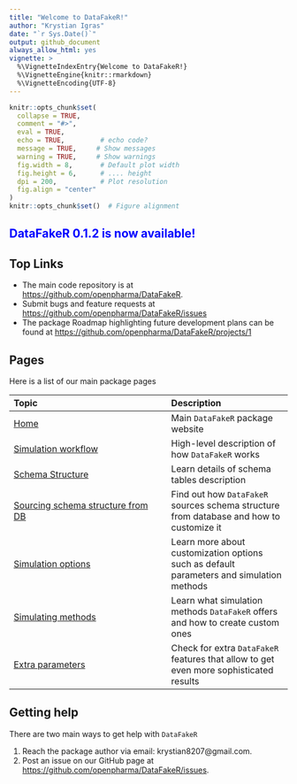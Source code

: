 ```yaml
---
title: "Welcome to DataFakeR!"
author: "Krystian Igras"
date: "`r Sys.Date()`"
output: github_document
always_allow_html: yes
vignette: >
  %\VignetteIndexEntry{Welcome to DataFakeR!}
  %\VignetteEngine{knitr::rmarkdown}
  %\VignetteEncoding{UTF-8}
---
```


```r
knitr::opts_chunk$set(
  collapse = TRUE,
  comment = "#>",
  eval = TRUE,        
  echo = TRUE,         # echo code?
  message = TRUE,     # Show messages
  warning = TRUE,     # Show warnings
  fig.width = 8,       # Default plot width
  fig.height = 6,      # .... height
  dpi = 200,           # Plot resolution
  fig.align = "center"
)
knitr::opts_chunk$set()  # Figure alignment   
```

## <span style="color:blue"> DataFakeR 0.1.2 is now available\!</span>

## Top Links

- The main code repository is at [https://github.com/openpharma/DataFakeR](https://github.com/openpharma/DataFakeR).
- Submit bugs and feature requests at [https://github.com/openpharma/DataFakeR/issues](https://github.com/openpharma/DataFakeR/issues)
- The package Roadmap highlighting future development plans can be found at [https://github.com/openpharma/DataFakeR/projects/1](https://github.com/openpharma/DataFakeR/projects/1)

## Pages

Here is a list of our main package pages

|Topic|Description|
|:--------|:------|
|[Home](https://openpharma.github.io/DataFakeR/)|Main `DataFakeR` package website|
|[Simulation workflow](datafaker_workflow.html)|High-level description of how `DataFakeR` works|
|[Schema Structure](schema_structure.html)|Learn details of schema tables description|
|[Sourcing schema structure from DB](structure_from_db.html)|Find out how `DataFakeR` sources schema structure from database and how to customize it|
|[Simulation options](simulation_options.html)|Learn more about customization options such as default parameters and simulation methods|
|[Simulating methods](simulation_methods.html)|Learn what simulation methods `DataFakeR` offers and how to create custom ones|
|[Extra parameters](extra_parameters.html)|Check for extra `DataFakeR` features that allow to get even more sophisticated results|


## Getting help

There are two main ways to get help with `DataFakeR`

1. Reach the package author via email: krystian8207@gmail.com.
2. Post an issue on our GitHub page at [https://github.com/openpharma/DataFakeR/issues](https://github.com/openpharma/DataFakeR/issues).

